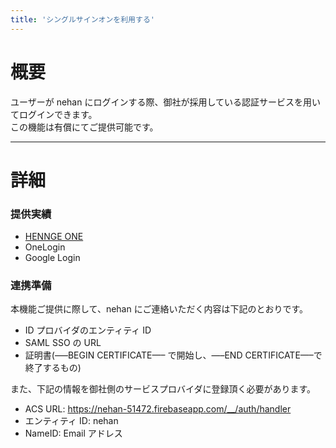 ```yaml
---
title: 'シングルサインオンを利用する'
---
```


# 概要

ユーザーが nehan にログインする際、御社が採用している認証サービスを用いてログインできます。  
この機能は有償にてご提供可能です。

---

# 詳細

### 提供実績

- [HENNGE ONE](!https://teachme.jp/35563/manuals/10005198/)
- OneLogin
- Google Login

### 連携準備

本機能ご提供に際して、nehan にご連絡いただく内容は下記のとおりです。

- ID プロバイダのエンティティ ID
- SAML SSO の URL
- 証明書(—–BEGIN CERTIFICATE—– で開始し、—–END CERTIFICATE—–で終了するもの)

また、下記の情報を御社側のサービスプロバイダに登録頂く必要があります。

- ACS URL: https://nehan-51472.firebaseapp.com/__/auth/handler
- エンティティ ID: nehan
- NameID: Email アドレス

